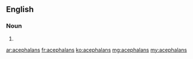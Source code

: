 ==English==

===Noun===
{{head|en|noun plural form}}

# {{plural of|acephalan|lang=en}}

[[ar:acephalans]]
[[fr:acephalans]]
[[ko:acephalans]]
[[mg:acephalans]]
[[my:acephalans]]